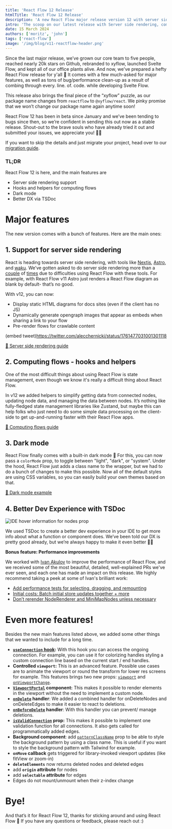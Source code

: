 ```yaml
---
title: 'React Flow 12 Release'
htmlTitle: 'React Flow 12 Release'
description: 'A new React Flow major release version 12 with server side rendering, computing flows, dark mode, better developer experience with TSDoc, and more'
intro: 'The scoop on our latest release with Server side rendering, computing flows, dark mode, better developer experience with TSDoc, and more'
date: 15 March 2024
authors: ['moritz', 'john']
tags: ['react-flow']
image: '/img/blog/v11-reactflow-header.png'
---
```




<BlogPostLayout>

Since the last major release, we’ve grown our core team to five people, reached nearly 20k stars on Github, rebranded to xyflow, launched Svelte Flow, and kept all of our office plants alive. And now, we've prepared a hefty React Flow release for y'all 🎁 It comes with a few much-asked for major features, as well as tons of bug/performance clean-up as a result of combing through every. line. of. code. while developing Svelte Flow.

This release also brings the final piece of the “xyflow” puzzle, as our package name changes from `reactflow` to `@xyflow/react`. We pinky promise that we won’t change our package name again anytime soon!

React Flow 12 has been in beta since January and we’ve been tending to bugs since then, so we’re confident in sending this out now as a stable release. Shout-out to the brave souls who have already tried it out and submitted your issues, we appreciate you! 🙏🏻

If you want to skip the details and just migrate your project, head over to our [migration guide](https://reactflow.dev/learn/troubleshooting/migrate-to-12).

### TL;DR

<div style={{ marginTop: -10 }} />

React Flow 12 is here, and the main features are

<div style={{ marginTop: -10 }} />

- Server side rendering support
- Hooks and helpers for computing flows
- Dark mode
- Better DX via TSDoc

# Major features

The new version comes with a bunch of features. Here are the main ones:

<div style={{ marginTop: -30 }} />

## 1. Support for server side rendering

<Bleed>
  <SSRFlow />
</Bleed>

React is heading towards server side rendering, with tools like [Nextjs](https://nextjs.org/), [Astro](https://astro.build/), and [waku](https://waku.gg/). We’ve gotten asked to do server side rendering more than a [couple](https://github.com/xyflow/xyflow/issues/3168) of [times](https://github.com/xyflow/xyflow/issues/3384) due to difficulties using React Flow with these tools. For example, with React Flow v11 Astro just renders a React Flow diagram as blank by default- that’s no good.

With v12, you can now:

- Display static HTML diagrams for docs sites (even if the client has no JS)
- Dynamically generate opengraph images that appear as embeds when sharing a link to your flow
- Pre-render flows for crawlable content

(embed tweet)https://twitter.com/alecchernicki/status/1761477031001301118

[🔗 Server side rendering guide](https://reactflow.dev/learn/advanced-use/ssr-ssg-configuration)

## 2. Computing flows - hooks and helpers

<Bleed>
  <ExampleViewer
    codePath="api-flows/ComputingFlow"
    editorHeight={400}
    applyStyles={false}
    showEditor={false}
    additionalFiles={[
      'NumberInput.js',
      'ColorPreview.js',
      'Lightness.js',
      'Log.js',
      'style.css',
    ]}
  />
</Bleed>

One of the most difficult things about using React Flow is state management, even though we know it's really a difficult thing about React Flow.

In v12 we added helpers to simplify getting data from connected nodes, updating node data, and managing the data between nodes. It’s nothing like fully-fledged state management libraries like Zustand, but maybe this can help folks who just need to do some simple data processing on the client-side to get up-and-running faster with their React Flow apps.

[🔗 Computing flows guide](https://reactflow.dev/learn/advanced-use/computing-flows)

## 3. Dark mode

<Bleed>
  <ExampleViewer
    codePath="api-flows/DarkMode"
    editorHeight={400}
    applyStyles={false}
    showEditor={false}
    isTypescript
  />
</Bleed>

React Flow finally comes with a built-in dark mode 🌚 For this, you can now pass a `colorMode` prop, to toggle between "light", "dark", or "system". Under the hood, React Flow just adds a class name to the wrapper, but we had to do a bunch of changes to make this possible. Now all of the default styles are using CSS variables, so you can easily build your own themes based on that.

[🔗 Dark mode example](https://reactflow.dev/examples/styling/dark-mode/)

## 4. Better Dev Experience with TSDoc

<Bleed>
  <Image
    src="/img/blog/v12/tsdoc.png"
    alt="IDE hover information for nodes prop"
    wide
    width={2102}
    height={682}
  />
</Bleed>

We used TSDoc to create a better dev experience in your IDE to get more info about what a function or component does. We’ve been told our DX is pretty good already, but we’re always happy to make it even better 💅🏻

**Bonus feature: Performance improvements**

We worked with [Ivan Akulov](https://3perf.com/) to improve the performance of React Flow, and we received some of the most beautiful, detailed, well-explained PRs we've ever seen, and each one has made an impact on this release. We highly recommend taking a peek at some of Ivan's brilliant work:

- [Add performance tests for selecting, dragging, and remounting](https://github.com/xyflow/xyflow/pull/3685)
- [Initial costs: Batch initial store updates together + more](https://github.com/xyflow/xyflow/pull/3677)
- [Don’t rerender NodeRenderer and MiniMapNodes unless necessary](https://github.com/xyflow/xyflow/pull/3668)

# Even more features!

Besides the new main features listed above, we added some other things that we wanted to include for a long time.

- **[`useConnection` hook](https://reactflow.dev/api-reference/hooks/use-connection):** With this hook you can access the ongoing connection. For example, you can use it for colorizing handles styling a custom connection line based on the current start / end handles.
- **Controlled `viewport`:** This is an advanced feature. Possible use cases are to animate the viewport or round the transform for lower res screens for example. This features brings two new props: [`viewport`](https://reactflow.dev/api-reference/react-flow#viewport) and [`onViewportChange`](https://reactflow.dev/api-reference/react-flow#on-viewport-change).
- **[`ViewportPortal`](https://reactflow.dev/api-reference/components/viewport-portal) component:** This makes it possible to render elements in the viewport without the need to implement a custom node.
- **[`onDelete`](https://reactflow.dev/api-reference/react-flow#on-delete) handler**: We added a combined handler for onDeleteNodes and onDeleteEdges to make it easier to react to deletions.
- **[`onBeforeDelete`](https://reactflow.dev/api-reference/react-flow#on-before-delete) handler**: With this handler you can prevent/ manage deletions.
- **[`isValidConnection`](https://reactflow.dev/api-reference/react-flow#is-valid-connection) prop:** This makes it possible to implement one validation function for all connections. It also gets called for programmatically added edges.
- **Background component**: add [`patternClassName`](https://reactflow.dev/api-reference/components/background#pattern-class-name) prop to be able to style the background pattern by using a class name. This is useful if you want to style the background pattern with Tailwind for example.
- **`onMove` callback** gets triggered for library-invoked viewport updates (like fitView or zoom-in)
- **`deleteElements`** now returns deleted nodes and deleted edges
- add **`origin` attribute** for nodes
- add **`selectable` attribute** for edges
- Edges do not mount/unmount when their z-index change

# Bye!

And that’s it for React Flow 12, thanks for sticking around and using React Flow 🌻 If you have any questions or feedback, please reach out :)

</BlogPostLayout>
